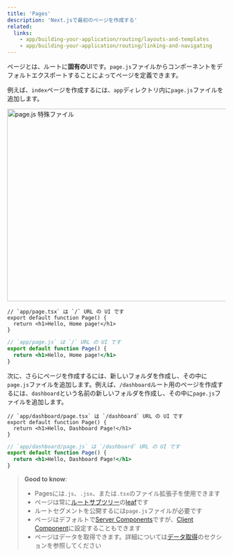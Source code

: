 ```yaml
---
title: 'Pages'
description: 'Next.jsで最初のページを作成する'
related:
  links:
    - app/building-your-application/routing/layouts-and-templates
    - app/building-your-application/routing/linking-and-navigating
---
```


ページとは、ルートに**固有の**UIです。`page.js`ファイルからコンポーネントをデフォルトエクスポートすることによってページを定義できます。

例えば、`index`ページを作成するには、`app`ディレクトリ内に`page.js`ファイルを追加します。

<Image
  alt="page.js 特殊ファイル"
  srcLight="/docs/light/page-special-file.png"
  srcDark="/docs/dark/page-special-file.png"
  width="1600"
  height="444"
/>

```tsx filename="app/page.tsx" switcher
// `app/page.tsx` は `/` URL の UI です
export default function Page() {
  return <h1>Hello, Home page!</h1>
}
```

```jsx filename="app/page.js" switcher
// `app/page.js` は `/` URL の UI です
export default function Page() {
  return <h1>Hello, Home page!</h1>
}
```

次に、さらにページを作成するには、新しいフォルダを作成し、その中に`page.js`ファイルを追加します。例えば、`/dashboard`ルート用のページを作成するには、`dashboard`という名前の新しいフォルダを作成し、その中に`page.js`ファイルを追加します。

```tsx filename="app/dashboard/page.tsx" switcher
// `app/dashboard/page.tsx` は `/dashboard` URL の UI です
export default function Page() {
  return <h1>Hello, Dashboard Page!</h1>
}
```

```jsx filename="app/dashboard/page.js" switcher
// `app/dashboard/page.js` は `/dashboard` URL の UI です
export default function Page() {
  return <h1>Hello, Dashboard Page!</h1>
}
```

> **Good to know**:
>
> - Pagesには`.js`、`.jsx`、または`.tsx`のファイル拡張子を使用できます
> - ページは常に[ルートサブツリー](/docs/app/building-your-application/routing#terminology)の[leaf](/docs/app/building-your-application/routing#terminology)です
> - ルートセグメントを公開するには`page.js`ファイルが必要です
> - ページはデフォルトで[Server Components](/docs/app/building-your-application/rendering/server-components)ですが、[Client Component](/docs/app/building-your-application/rendering/client-components)に設定することもできます
> - ページはデータを取得できます。詳細については[データ取得](/docs/app/building-your-application/data-fetching)のセクションを参照してください